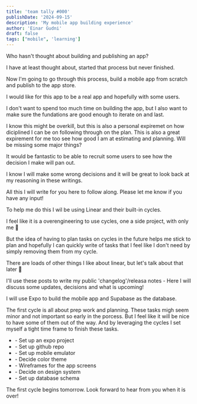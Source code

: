 ```yaml
---
title: 'team tally #000'
publishDate: '2024-09-15'
description: 'My mobile app building experience'
author: 'Einar Gudni'
draft: false
tags: ["mobile", 'learning']
---
```



<SubHeading>
  Who hasn't thought about building and publishing an app?
</SubHeading>

<div>

<p class="mt-3">
  I have at least thought about, started that process but never finished.
</p>

<p class="mt-3">
  Now I'm going to go through this process, build a mobile app from scratch and publish to the app store.
</p>

<p class="mt-3">
  I would like for this app to be a real app and hopefully with some users.
</p>

<p class="mt-3">
  I don't want to spend too much time on building the app, but I also want to make sure the fundations are good enough to iterate on and last.
  </p>

<p class="mt-3">
  I know this might be overkill, but this is also a personal expiremet on how diciplined I can be on following through on the plan.
  This is also a great expirement for me too see how good I am at estimating and planning. Will be missing some major things?
</p>

<p class="mt-3">
  It would be fantastic to be able to recruit some users to see how the decision I make will pan out. 
</p>

<p class="mt-3">
  I know I will make some wrong decisions and it will be great to look back at my reasoning in these writings.
</p>

<p class="mt-3">
  All this I will write for you here to follow along. Please let me know if you have any input!
</p>

<p class="mt-3">
  To help me do this I wil be using <InlineLink href="htpps://linear.app">Linear</InlineLink> and their built-in cycles.
</p>

<p class="mt-3">
  I feel like it is a overengineering to use cycles, one a side project, with only me 😬
</p>

<p class="mt-3">
  But the idea of having to plan tasks on cycles in the future helps me stick to plan and hopefully I can quickly write of tasks that I feel like I don't need by simply removing them from my cycle.
</p>

<p class="mt-3">
  There are loads of other things I like about linear, but let's talk about that later 🤫
</p>

<p class="mt-3">
  I'll use these posts to write my public 'changelog'/releasa notes - Here I will discuss some updates, decisions and what is upcoming!
</p>

<p class="mt-3">
  I will use <InlineLink href="https://expo.dev">Expo</InlineLink> to build the mobile app and <InlineLink href="https://supabase.com">Supabase</InlineLink> as the database.
</p>
</div>


<div class="my-2">
  The first cycle is all about prep work and planning.
  These tasks migh seem minor and not important so early in the porcess. But I feel like it will be nice to have some of them out of the way.
  And by leveraging the cycles I set myself a tight time frame to finish these tasks.
</div>

<ul class="my-2">
  <li>- Set up an expo project</li>
  <li>- Set up github repo</li>
  <li>- Set up mobile emulator</li>
  <li>- Decide color theme</li>
  <li>- Wireframes for the app screens</li>
  <li>- Decide on design system</li>
  <li>- Set up database schema</li>
</ul>

<span class="font-semibold">
  The first cycle begins tomorrow. Look forward to hear from you when it is over!
</span>